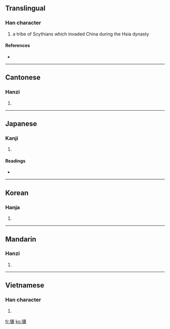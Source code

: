 ==Translingual==

===Han character===
{{Han char|rn=94|rad=犬|as=14|sn=17|four=4223<sub>1</sub>|canj=大竹竹土火 (KHHGF)}}

# a tribe of Scythians which invaded China during the Hsia dynasty

====References====
* {{Han ref|kx=0720.150|dkj=20754|dj=1132.030|hdz=21374.050|uh=736F|ud=29551|bh=ED65|bd=60773}}

----

==Cantonese==

===Hanzi===
{{yue-hanzi|jyut=|y=fan1}}

# {{defn|Cantonese|sort=犬14}}

----

==Japanese==

===Kanji===
{{ja-kanji|grade=|rs=犬14}}

# {{defn|Japanese|sort=犬14}}

====Readings====
* {{ja-readings|on=[[くん]] (kun)|kun=}}

----

==Korean==

===Hanja===
{{ko-hanja|hangeul=훈|eumhun=|rv=hun|mr=hun|y=hwun}}

# {{defn|Korean|sort=犬14}}

----

==Mandarin==

===Hanzi===
{{cmn-hanzi|pin=[[biān]] ([[bian1]]), [[bīn]] ([[bin1]]), [[xūn]] ([[xun1]])|wg=pien<sup>1</sup>, pin<sup>1</sup>, hsün<sup>1</sup>}}

# {{defn|Mandarin|sort=犬14}}

----

==Vietnamese==

===Han character===
{{vi-hantu|[[huân]]|rs=犬14}}

# {{defn|Vietnamese|sort=犬14}}

[[fr:獯]]
[[ko:獯]]